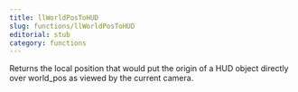 ```yaml
---
title: llWorldPosToHUD
slug: functions/llWorldPosToHUD
editorial: stub
category: functions
---
```


<LSLFunction name="llWorldPosToHUD"/>

Returns the local position that would put the origin of a HUD object directly over world_pos as viewed by the current camera.
